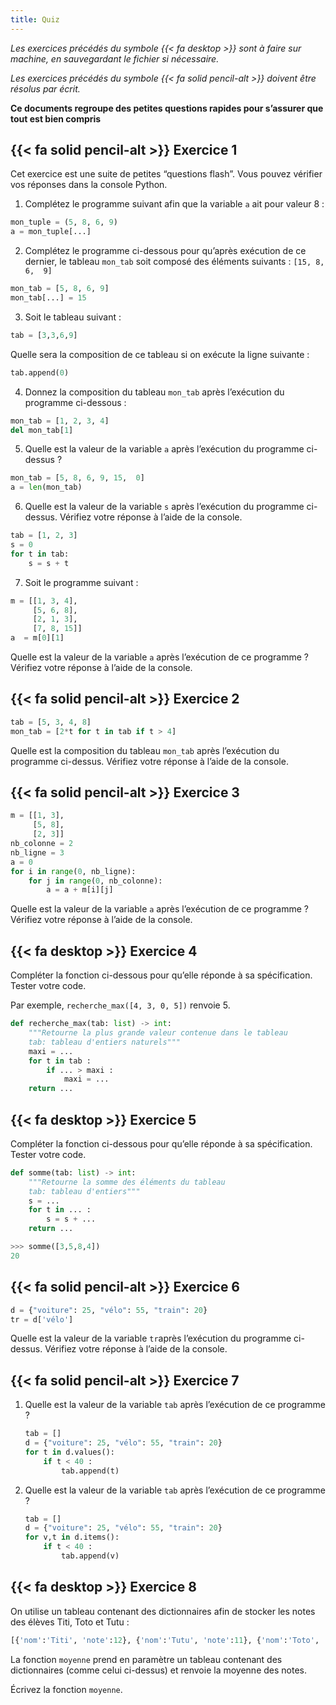 ---
title: Quiz
---

_Les exercices précédés du symbole {{< fa desktop >}} sont à faire sur machine, en sauvegardant le fichier si nécessaire._

_Les exercices précédés du symbole {{< fa solid pencil-alt >}} doivent être résolus par écrit._

**Ce documents regroupe des petites questions rapides pour s'assurer que tout est bien compris**

## {{< fa solid pencil-alt >}} Exercice 1

Cet exercice est une suite de petites "questions flash". Vous pouvez vérifier vos réponses dans la console Python.

1. Complétez le programme suivant afin que la variable ``a`` ait pour valeur 8 :

```python
mon_tuple = (5, 8, 6, 9)
a = mon_tuple[...]
```

2. Complétez le programme ci-dessous pour qu'après exécution de ce dernier, le tableau ``mon_tab`` soit composé des éléments suivants : ``[15, 8, 6,  9]``

```python
mon_tab = [5, 8, 6, 9]
mon_tab[...] = 15
```

3. Soit le tableau suivant :

```python
tab = [3,3,6,9]
```
Quelle sera la composition de ce tableau si on exécute la ligne suivante :

```python
tab.append(0)
```

4. Donnez  la composition du tableau ``mon_tab``  après l'exécution du programme  ci-dessous :

```python
mon_tab = [1, 2, 3, 4]
del mon_tab[1]
```

5. Quelle  est la valeur de la variable ``a``  après  l'exécution du programme ci-dessus ?

```python
mon_tab = [5, 8, 6, 9, 15,  0]
a = len(mon_tab)
```

6. Quelle est la valeur de la variable ``s`` après  l'exécution du programme  ci-dessus. Vérifiez  votre réponse à l'aide de la console.

```python
tab = [1, 2, 3]
s = 0
for t in tab:
	s = s + t
```

7. Soit le programme suivant :

```python
m = [[1, 3, 4],
     [5, 6, 8],
     [2, 1, 3],
     [7, 8, 15]]
a  = m[0][1]
```
Quelle est la valeur de la variable ``a`` après  l'exécution de ce programme ? Vérifiez  votre réponse à l'aide de la console.



## {{< fa solid pencil-alt >}} Exercice 2

```python
tab = [5, 3, 4, 8]
mon_tab = [2*t for t in tab if t > 4]
```

Quelle est la composition du tableau ``mon_tab`` après  l'exécution du programme  ci-dessus. Vérifiez  votre réponse à l'aide de la console.


## {{< fa solid pencil-alt >}} Exercice 3

```python
m = [[1, 3],
     [5, 8],
     [2, 3]]
nb_colonne = 2
nb_ligne = 3
a = 0
for i in range(0, nb_ligne):
	for j in range(0, nb_colonne):
		a = a + m[i][j]
```

Quelle est la valeur de la variable ``a`` après  l'exécution de ce programme ? Vérifiez  votre réponse à l'aide de la console.


## {{< fa desktop >}} Exercice 4

Compléter la fonction ci-dessous pour qu'elle réponde à sa spécification.
Tester votre code.

Par exemple, ``recherche_max([4, 3, 0, 5])`` renvoie 5.

```python
def recherche_max(tab: list) -> int:
    """Retourne la plus grande valeur contenue dans le tableau
    tab: tableau d'entiers naturels"""
	maxi = ...
	for t in tab :
		if ... > maxi :
			maxi = ...
	return ...
```


## {{< fa desktop >}} Exercice 5

Compléter la fonction ci-dessous pour qu'elle réponde à sa spécification.
Tester votre code.

````python
def somme(tab: list) -> int:
    """Retourne la somme des éléments du tableau
    tab: tableau d'entiers"""
	s = ...
	for t in ... :
		s = s + ...
	return ...
````

````python
>>> somme([3,5,8,4])
20
````


## {{< fa solid pencil-alt >}} Exercice 6

````python
d = {"voiture": 25, "vélo": 55, "train": 20}
tr = d['vélo']
````

Quelle est la valeur de la variable ``tr ``après l'exécution du programme ci-dessus. Vérifiez votre réponse à l'aide de la console.


## {{< fa solid pencil-alt >}} Exercice 7

1. Quelle est la valeur de la variable ``tab`` après l'exécution de ce programme ?

    ````python
    tab = []
    d = {"voiture": 25, "vélo": 55, "train": 20}
    for t in d.values():
        if t < 40 :
            tab.append(t)
    ````

2. Quelle est la valeur de la variable ``tab`` après l'exécution de ce programme ?

    ````python
    tab = []
    d = {"voiture": 25, "vélo": 55, "train": 20}
    for v,t in d.items():
        if t < 40 :
            tab.append(v)
    ````


## {{< fa desktop >}} Exercice 8

On utilise un tableau contenant des dictionnaires afin de stocker les notes des élèves Titi, Toto et Tutu :

````python
[{'nom':'Titi', 'note':12}, {'nom':'Tutu', 'note':11}, {'nom':'Toto', 'note':17}]
````

La fonction ``moyenne`` prend en paramètre un tableau contenant des dictionnaires (comme celui ci-dessus) et renvoie la moyenne des notes.

Écrivez la fonction ``moyenne``.
